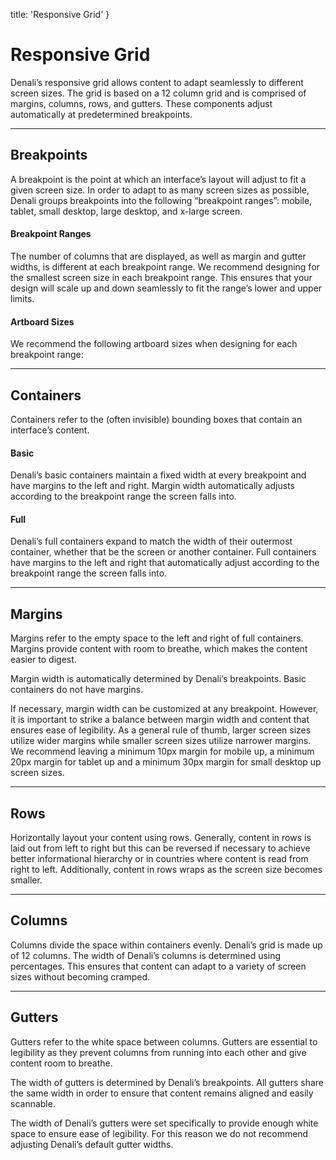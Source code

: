 
  title: 'Responsive Grid'
}

# Responsive Grid

Denali’s responsive grid allows content to adapt seamlessly to different screen sizes. The grid is based on a 12 column grid and is comprised of margins, columns, rows, and gutters. These components adjust automatically at predetermined breakpoints.

<div className="row">
  <ResourceCard name="Sketch Plugin" icon="sketch" caption="Define layouts" link="" />
</div>

---

## Breakpoints
A breakpoint is the point at which an interface’s layout will adjust to fit a given screen size. In order to adapt to as many screen sizes as possible, Denali groups breakpoints into the following “breakpoint ranges”:  mobile, tablet, small desktop, large desktop, and x-large screen.

#### Breakpoint Ranges
The number of columns that are displayed, as well as margin and gutter widths, is different at each breakpoint range. We recommend designing for the smallest screen size in each breakpoint range. This ensures that your design will scale up and down seamlessly to fit the range’s lower and upper limits.

<SingleImage 
  image="/images/design/responsive-grid/breakpoints.png"
/>

#### Artboard Sizes
We recommend the following artboard sizes when designing for each breakpoint range:

<SingleImage 
  image="/images/design/responsive-grid/artboards.png"
/>

---

## Containers
Containers refer to the (often invisible) bounding boxes that contain an interface’s content.

#### Basic
Denali’s basic containers maintain a fixed width at every breakpoint and have margins to the left and right. Margin width automatically adjusts according to the breakpoint range the screen falls into.

<SingleImage 
  image="/images/design/responsive-grid/containers-basic.gif"
/>

#### Full
Denali’s full containers expand to match the width of their outermost container, whether that be the screen or another container. Full containers have margins to the left and right that automatically adjust according to the breakpoint range the screen falls into.

<SingleImage 
  image="/images/design/responsive-grid/containers-full.gif"
/>

---

## Margins
Margins refer to the empty space to the left and right of full containers. Margins provide content with room to breathe, which makes the content easier to digest.

Margin width is automatically determined by Denali’s breakpoints. Basic containers do not have margins.

<SingleImage 
  image="/images/design/responsive-grid/margins.gif"
/>

If necessary, margin width can be customized at any breakpoint. However, it is important to strike a balance between margin width and content that ensures ease of legibility. As a general rule of thumb, larger screen sizes utilize wider margins while smaller screen sizes utilize narrower margins. We recommend leaving a minimum 10px margin for mobile up, a minimum 20px margin for tablet up and a minimum 30px margin for small desktop up screen sizes.

<SingleImage 
  type="do"
  image="/images/design/responsive-grid/margins-do.png"
  caption="use narrower margins on mobile screens as it allows the user to consume larger amounts of content comfortably."
/>

<SingleImage 
  type="dont"
  image="/images/design/responsive-grid/margins-dont.png"
  caption="use wide margins on mobile screens as it makes content difficult to consume."
/>

---

## Rows
Horizontally layout your content using rows. Generally, content in rows is laid out from left to right but this can be reversed if necessary to achieve better informational hierarchy or in countries where content is read from right to left. Additionally, content in rows wraps as the screen size becomes smaller.

<SingleImage 
  image="/images/design/responsive-grid/rows.png"
/>

---

## Columns
Columns divide the space within containers evenly. Denali’s grid is made up of 12 columns. The width of Denali’s columns is determined using percentages. This ensures that content can adapt to a variety of screen sizes without becoming cramped.

<SingleImage 
  image="/images/design/responsive-grid/columns.gif"
/>

---

## Gutters
Gutters refer to the white space between columns. Gutters are essential to legibility as they prevent columns from running into each other and give content room to breathe.

The width of gutters is determined by Denali’s breakpoints. All gutters share the same width in order to ensure that content remains aligned and easily scannable.

The width of Denali’s gutters were set specifically to provide enough white space to ensure ease of legibility. For this reason we do not recommend adjusting Denali’s default gutter widths.

<SingleImage 
  image="/images/design/responsive-grid/gutters.png"
/>


